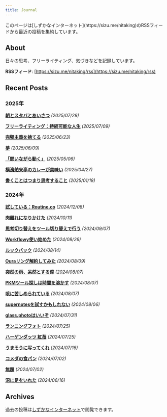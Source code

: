 ```yaml
---
title: Journal
---
```



<Callout>
このページは[しずかなインターネット](https://sizu.me/nitaking)のRSSフィードから最近の投稿を集約しています。
</Callout>

## About

日々の思考、フリーライティング、気づきなどを記録しています。

**RSSフィード**: [https://sizu.me/nitaking/rss](https://sizu.me/nitaking/rss)

## Recent Posts
### 2025年

**[朝とスタバとあいさつ](https://sizu.me/nitaking/posts/fszttcbciiuw)** _(2025/07/29)_

**[フリーライティング：持続可能な人生](https://sizu.me/nitaking/posts/u33xicoo9boc)** _(2025/07/09)_

**[完璧主義を捨てる](https://sizu.me/nitaking/posts/vf4i14su1nwz)** _(2025/06/23)_

**[夢](https://sizu.me/nitaking/posts/sfmbkcrdix2e)** _(2025/06/09)_

**[「問いながら動く」](https://sizu.me/nitaking/posts/h93dto2m4fwb)** _(2025/05/06)_

**[横濱舶来亭のカレーが美味い](https://sizu.me/nitaking/posts/3tdvzvz80nv2)** _(2025/04/27)_

**[書くことはつまり思考すること](https://sizu.me/nitaking/posts/b1hd3ao84mh4)** _(2025/01/18)_


### 2024年

**[試している：Routine.co](https://sizu.me/nitaking/posts/8xud40cw32h5)** _(2024/12/08)_

**[肉離れになりかけた](https://sizu.me/nitaking/posts/7o9ort5e0e7v)** _(2024/10/11)_

**[思考切り替えをツール切り替えで行う](https://sizu.me/nitaking/posts/hrvfo13btu4h)** _(2024/09/07)_

**[Workflowy使い始めた](https://sizu.me/nitaking/posts/vmanhenwmork)** _(2024/08/26)_

**[ルックバック](https://sizu.me/nitaking/posts/dk8xsxemvzst)** _(2024/08/14)_

**[Ouraリング解約してみた](https://sizu.me/nitaking/posts/d3tw7o401w79)** _(2024/08/09)_

**[突然の雨、呆然とする僕](https://sizu.me/nitaking/posts/ir6so40f80zt)** _(2024/08/07)_

**[PKMツール探しは時間を溶かす](https://sizu.me/nitaking/posts/4ir3c4h2wk8f)** _(2024/08/07)_

**[咳に苦しめられている](https://sizu.me/nitaking/posts/ozozu3dif46d)** _(2024/08/07)_

**[supernotesを試すかもしれない](https://sizu.me/nitaking/posts/0n3a8xiu57kr)** _(2024/08/06)_

**[glass.photoはいいぞ](https://sizu.me/nitaking/posts/1mdmsxcu9hou)** _(2024/07/31)_

**[ランニングフォト](https://sizu.me/nitaking/posts/4r9f8cosb3t3)** _(2024/07/25)_

**[ハーゲンダッツ 紅苺](https://sizu.me/nitaking/posts/6wctc3o9kdrv)** _(2024/07/25)_

**[うまそうに写ってくれ](https://sizu.me/nitaking/posts/nocui7fszom9)** _(2024/07/16)_

**[コメダの食パン](https://sizu.me/nitaking/posts/wade9nebsba0)** _(2024/07/02)_

**[無題](https://sizu.me/nitaking/posts/v0u1n40s0e2r)** _(2024/07/02)_

**[沼に足をいれた](https://sizu.me/nitaking/posts/bx3act0264e6)** _(2024/06/16)_

## Archives

過去の投稿は[しずかなインターネット](https://sizu.me/nitaking)で閲覧できます。


<AIEditedFooter />
